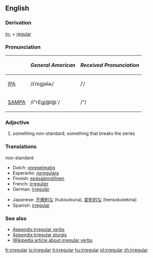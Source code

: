 ==English==

===Derivation===
[[in-]] + [[regular]]

===Pronunciation===
{| border=1 cellpadding=5
! !! ''General American'' !! ''Received Pronunciation''
|-
| [[w:IPA|IPA]] || /ɪˈrɛgjəlɚ/ || /ˈ/
|-
| [[w:SAMPA|SAMPA]] || /I"rEgj@l@`/ || /"/
|}

===Adjective===
{{en-adj-more-most}}
# something non-standard; something that breaks the series

===Translations===
;non-standard
{{top}}
*Dutch: [[onregelmatig]] 
*Esperanto: [[neregulara]] 
*Finnish: [[epäsäännöllinen]]
*French: [[irregulier]]
*German: [[irregulär]]
{{mid}}
*Japanese: [[不規則な]] (hukisokuna), [[変則的な]] (hensokutekina)
*Spanish: [[#Spanish|irregular]]
{{bottom}}

===See also=== 
*[[Appendix:Irregular verbs]]
*[[Appendix:Irregular plurals]]
*[[w:irregular verb|Wikipedia article about irregular verbs]].

[[fr:irregular]]
[[io:irregular]]
[[it:irregular]]
[[hu:irregular]]
[[pl:irregular]]
[[zh:irregular]]